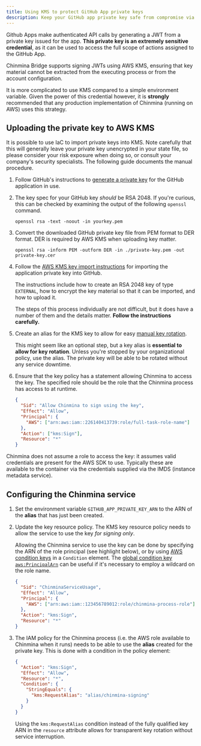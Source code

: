 ```yaml
---
title: Using KMS to protect GitHub App private keys
description: Keep your GitHub app private key safe from compromise via AWS KMS.
---
```



Github Apps make authenticated API calls by generating a JWT from a private key
issued for the app. **This private key is an extremely sensitive credential**, as it
can be used to access the full scope of actions assigned to the GitHub App.

Chinmina Bridge supports signing JWTs using AWS KMS, ensuring that key material
cannot be extracted from the executing process or from the account
configuration.

<Aside type="tip" title="Important">

It is more complicated to use KMS compared to a simple environment variable.
Given the power of this credential however, it is **strongly** recommended that
any production implementation of Chinmina (running on AWS) uses this strategy.

</Aside>

## Uploading the private key to AWS KMS

<Aside type="caution">
  It is possible to use IaC to import private keys into KMS. Note carefully that
  this will generally leave your private key unencrypted in your state file, so
  please consider your risk exposure when doing so, or consult your company's
  security specialists. The following guide documents the manual procedure.
</Aside>

<Steps>

1. Follow GitHub's instructions to [generate a private key][github-key-generate]
   for the GitHub application in use.

2. The key spec for your GitHub key _should_ be RSA 2048. If you're curious,
   this can be checked by examining the output of the following `openssl`
   command.

   ```shell title="Show details of private key"
   openssl rsa -text -noout -in yourkey.pem
   ```

3. Convert the downloaded GitHub private key file from PEM format to DER format.
   DER is required by AWS KMS when uploading key matter.

   ```shell title="Convert from PEM to DER"
   openssl rsa -inform PEM -outform DER -in ./private-key.pem -out private-key.cer
   ```

4. Follow the [AWS KMS key import instructions][aws-import-key-material] for importing the
   application private key into GitHub.

   The instructions include how to create an RSA 2048 key of type `EXTERNAL`,
   how to encrypt the key material so that it can be imported, and how to upload
   it.

   The steps of this process individually are not difficult, but it does have a
   number of them and the details matter. **Follow the instructions carefully.**

5. Create an alias for the KMS key to allow for easy [manual key
   rotation][aws-manual-key-rotation].

   This might seem like an optional step, but a key alias is **essential to
   allow for key rotation**. Unless you're stopped
   by your organizational policy, use the alias. The private key will be able
   to be rotated without any service downtime.

6. Ensure that the key policy has a statement allowing Chinmina to access the key. The specified role should be the role that the Chinmina process has access to at runtime.

   ```json
   {
     "Sid": "Allow Chinmina to sign using the key",
     "Effect": "Allow",
     "Principal": {
       "AWS": ["arn:aws:iam::226140413739:role/full-task-role-name"]
     },
     "Action": ["kms:Sign"],
     "Resource": "*"
   }
   ```

</Steps>

<Aside type="tip">
  Chinmina does not assume a role to access the key: it assumes valid
  credentials are present for the AWS SDK to use. Typically these are available
  to the container via the credentials supplied via the IMDS (instance metadata
  service).
</Aside>

## Configuring the Chinmina service

<Steps>

1. Set the environment variable `GITHUB_APP_PRIVATE_KEY_ARN` to the ARN of the
   **alias** that has just been created.

2. Update the key resource policy. The KMS key resource policy needs to allow
   the service to use the key _for signing only_.

   Allowing the Chinmina service to use the key can be done by specifying the
   ARN of the role principal (see highlight below), or by using [AWS condition
   keys][kms-condition-keys] in a `Condition` element. The [global condition
   key][aws-global-condition-keys] [`aws:PrincipalArn`][aws-principal-arn] can
   be useful if it's necessary to employ a wildcard on the role name.

   ```json title="example-resource-policy.json" /arn:.*-role/
   {
     "Sid": "ChinminaServiceUsage",
     "Effect": "Allow",
     "Principal": {
       "AWS": ["arn:aws:iam::123456789012:role/chinmina-process-role"]
     },
     "Action": "kms:Sign",
     "Resource": "*"
   }
   ```

3. The IAM policy for the Chinmina process (i.e. the AWS role available to
   Chinmina when it runs) needs to be able to use the **alias** created for
   the private key. This is done with a condition in the policy element:

   ```json title="example-iam-policy.json" /"kms:RequestAlias.*$/
   {
     "Action": "kms:Sign",
     "Effect": "Allow",
     "Resource": "*",
     "Condition": {
       "StringEquals": {
         "kms:RequestAlias": "alias/chinmina-signing"
       }
     }
   }
   ```

   Using the `kms:RequestAlias` condition instead of the fully qualified
   key ARN in the `resource` attribute allows for transparent key rotation
   without service interruption.

</Steps>

[github-key-generate]: https://docs.github.com/en/apps/creating-github-apps/authenticating-with-a-github-app/managing-private-keys-for-github-apps#generating-private-keys
[aws-import-key-material]: https://docs.aws.amazon.com/kms/latest/developerguide/importing-keys.html
[aws-manual-key-rotation]: https://docs.aws.amazon.com/kms/latest/developerguide/rotate-keys.html#rotate-keys-manually
[kms-condition-keys]: https://docs.aws.amazon.com/kms/latest/developerguide/conditions-kms.html
[aws-global-condition-keys]: https://docs.aws.amazon.com/IAM/latest/UserGuide/reference_policies_condition-keys.html
[aws-principal-arn]: https://docs.aws.amazon.com/IAM/latest/UserGuide/reference_policies_condition-keys.html#condition-keys-principalarn

